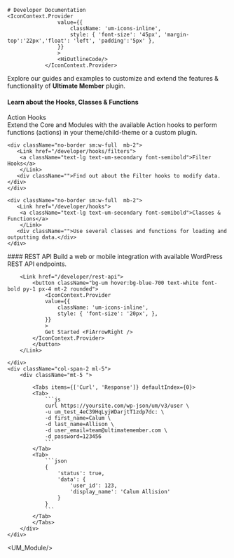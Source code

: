 



    # Developer Documentation
    <IconContext.Provider
                    value={{
                        className: 'um-icons-inline',
                        style: { 'font-size': '45px', 'margin-top':'22px','float': 'left', 'padding':'5px' },
                    }}
                    >
                    <HiOutlineCode/> 
                </IconContext.Provider>
            
<div className="p-10 pt-2 pb-0">         
    <div className="text-2xl p-3">
    Explore our guides and examples to customize and extend the features & functionality of <strong>Ultimate Member</strong> plugin.
    </div>
</div>


#### Learn about the Hooks, Classes & Functions

<div className="grid md:grid-cols-1 lg:grid-cols-3 mt-5 m-auto border-b border-gray-300 dark:border-gray-700 gap-x-5 pb-5" >
   <div className="no-border sm:w-full mb-2">
        <Link href="/developer/hooks/actions">
        <a className="text-lg text-um-secondary font-semibold">Action Hooks</a>
        </Link>
        <div className="">Extend the Core and Modules with the available Action hooks to perform functions (actions) in your theme/child-theme or a custom plugin.</div>
    </div>

    <div className="no-border sm:w-full  mb-2">
       <Link href="/developer/hooks/filters">
        <a className="text-lg text-um-secondary font-semibold">Filter Hooks</a>
        </Link>
       <div className="">Find out about the Filter hooks to modify data.</div>
    </div>

    <div className="no-border sm:w-full  mb-2">
       <Link href="/developer/hooks">
        <a className="text-lg text-um-secondary font-semibold">Classes & Functions</a>
        </Link>
       <div className="">Use several classes and functions for loading and outputting data.</div>
    </div>

</div>


<div className="grid md:grid-cols-1 lg:grid-cols-3 m-auto border-b border-gray-300 dark:border-gray-700 mb-5">
    <div className="col-span-1">
        #### REST API
        Build a web or mobile integration with available WordPress REST API endpoints.
        
        <Link href="/developer/rest-api">
            <button className="bg-um hover:bg-blue-700 text-white font-bold py-1 px-4 mt-2 rounded">
                <IconContext.Provider
                value={{
                    className: 'um-icons-inline',
                    style: { 'font-size': '20px', },
                }}
                >
                Get Started <FiArrowRight />
            </IconContext.Provider>
            </button>
        </Link>
       
    </div>
    <div className="col-span-2 ml-5">
        <div className="mt-5 ">
       
            <Tabs items={['Curl', 'Response']} defaultIndex={0}>
            <Tab>
                ```js 
                curl https://yoursite.com/wp-json/um/v3/user \
                -u um_test_4eC39HqLyjWDarjtT1zdp7dc: \
                -d first_name=Calum \
                -d last_name=Allison \
                -d user_email=team@ultimatemember.com \
                -d password=123456
                ```
            </Tab>
            <Tab>
                ```json
                {
                    'status': true,
                    'data': {
                        'user_id': 123,
                        'display_name': 'Calum Allision'
                    }
                }
                ```
            </Tab>
            </Tabs>
        </div>
    </div>

</div>

<UM_Module/>